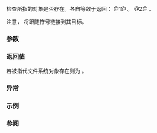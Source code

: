 {{cpp/filesystem/directory_entry/title|exists}}
{{cpp/filesystem/directory_entry/navbar}}
{{dcl begin}}
{{dcl|num=1|since=c++17|1=
bool exists() const;
}}
{{dcl|num=2|since=c++17|1=
bool exists( std::error_code&amp; ec ) const noexcept;
}}
{{dcl end}}

检查所指的对象是否存在。各自等效于返回：
@1@ {{c|std::filesystem::exists(status())}}。
@2@ {{c|std::filesystem::exists(status(ec))}}。

注意，{{rlpf|status}} 将跟随符号链接到其目标。

===参数===
{{par begin}}
{{par | ec | 不抛出重载中报告错误的输出形参 }}
{{par end}}

===返回值===
若被指代文件系统对象存在则为 {{c|true}}。

===异常===
{{cpp/filesystem/error_handling|p|throw=1/2}}

===示例===
{{example
|code=
#include &lt;filesystem&gt;
#include &lt;iostream&gt;

int main()
{
    for (auto const str:
    {
        "/usr/bin/cat",
        "/usr/bin/mouse",
        "/usr/bin/python",
        "/usr/bin/bison",
        "/usr/bin/yacc",
        "/usr/bin/c++",
    })
    {
        std::filesystem::directory_entry entry{str};

        std::cout &lt;&lt; "directory entry " &lt;&lt; entry
                  &lt;&lt; (entry.exists() ? " exists\n" : " does not exist\n");
    }
}
|p=true
|output=
// Output on a POSIX system:
directory entry "/usr/bin/cat" exist
directory entry "/usr/bin/mouse" does not exist
directory entry "/usr/bin/python" exists
directory entry "/usr/bin/bison" exists
directory entry "/usr/bin/yacc" does not exist
directory entry "/usr/bin/c++" exists
}}

===参阅===
{{dsc begin}}
{{dsc inc|cpp/filesystem/dsc exists}}
{{dsc end}}

{{langlinks|de|en|es|fr|it|ja|pt|ru}}